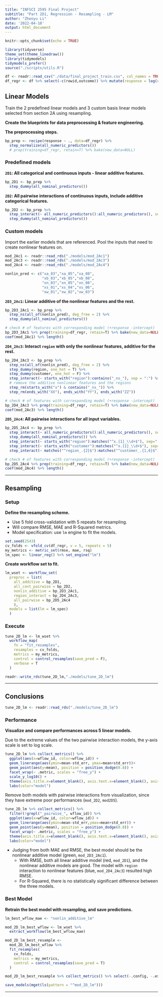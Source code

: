 ```yaml
---
title: "INFSCI 2595 Final Project"
subtitle: "Part 2D1, Regression - Resampling - LM"
author: "Zhenyu Li"
date: '2022-04-18'
output: html_document
---
```


```r
knitr::opts_chunk$set(echo = TRUE)
```

```r
library(tidyverse)
theme_set(theme_linedraw())
library(tidymodels)
tidymodels_prefer()
source("./scripts/utils.R")
```

```r
df <- readr::read_csv("./data/final_project_train.csv", col_names = TRUE)
df_regr <- df %>% select(-c(rowid,outcome)) %>% mutate(response = log(response))
```


## Linear Models

Train the 2 predefined linear models and 3 custom basis linear models selected from section 2A using resampling.  

**Create the blueprints for data preprocessing & feature engineering.**  

**The preprocessing steps.**  

```r
bp_prep <- recipe(response ~ ., data=df_regr) %>%
  step_normalize(all_numeric_predictors())
  # prep(training=df_regr, retain=T) %>% bake(new_data=NULL)
```

### Predefined models

**`2D1`: All categorical and continuous inputs - linear additive features.**  

```r
bp_2D1 <- bp_prep %>%
  step_dummy(all_nominal_predictors())
```

**`2D2`: All pairwise interactions of continuous inputs, include additive categorical features.**  

```r
bp_2D2 <- bp_prep %>%
  step_interact(~ all_numeric_predictors():all_numeric_predictors(), sep = ":") %>%
  step_dummy(all_nominal_predictors())
```

### Custom models

Import the earlier models that are referenced. Pool the inputs that need to create nonlinear features on.

```r
mod_2Ac1 <- readr::read_rds("./models/mod_2Ac1")
mod_2Ac3 <- readr::read_rds("./models/mod_2Ac3")
mod_2Ac4 <- readr::read_rds("./models/mod_2Ac4")

nonlin_pred <- c("xa_03","xa_05","xa_08",
                 "xb_03","xb_05","xb_08",
                 "xn_03","xn_05","xn_08",
                 "xs_01","xs_04","xs_06",
                 "xw_01","xw_02","xw_03")
```


**`2D3_2Ac1`: Linear additive of the nonlinear features and the rest.**  

```r
bp_2D3_2Ac1 <- bp_prep %>%
  step_ns(all_of(nonlin_pred), deg_free = 2) %>%
  step_dummy(all_nominal_predictors())

# check # of features with corresponding model (+response -intercept)
bp_2D3_2Ac1 %>% prep(training=df_regr, retain=T) %>% bake(new_data=NULL) %>% ncol()
coef(mod_2Ac1) %>% length()
```

**`2D4_2Ac3`: Interact `region` with only the nonlinear features, additive for the rest.**  

```r
bp_2D4_2Ac3 <- bp_prep %>%
  step_ns(all_of(nonlin_pred), deg_free = 2) %>%
  step_dummy(region, one_hot = T) %>%
  step_dummy(customer, one_hot = F) %>%
  step_interact(~ starts_with("region"):contains("_ns_"), sep = ":") %>%
  # remove the additive nonlinear features and the regions
  step_rm(starts_with("x") & contains("_ns_")) %>%
  step_rm(ends_with("XX"), ends_with("YY"), ends_with("ZZ"))

# check # of features with corresponding model (+response -intercept)
bp_2D4_2Ac3 %>% prep(training=df_regr, retain=T) %>% bake(new_data=NULL) %>% ncol()
coef(mod_2Ac3) %>% length()
```

**`2D5_2Ac4`: All pairwise interactions for all input variables.**  

```r
bp_2D5_2Ac4 <- bp_prep %>%
  step_interact(~ all_numeric_predictors():all_numeric_predictors(), sep=":") %>%
  step_dummy(all_nominal_predictors()) %>%
  step_interact(~ starts_with("region"):matches("^x.{1}_\\d+$"), sep=":") %>%
  step_interact(~ starts_with("customer"):matches("^x.{1}_\\d+$"), sep=":") %>%
  step_interact(~ matches("^region_.{2}$"):matches("^customer_.{1,6}$"), sep=":")

# check # of features with corresponding model (+response -intercept)
bp_2D5_2Ac4 %>% prep(training=df_regr, retain=T) %>% bake(new_data=NULL) %>% ncol()
coef(mod_2Ac4) %>% length()
```

----

## Resampling

### Setup

**Define the resampling scheme.**  

- Use 5 fold cross-validation with 5 repeats for resampling.
- Will compare RMSE, MAE and R-Squared metrics.
- Model specification: use `lm` engine to fit the models.

```r
set.seed(2543)
cv_folds <- vfold_cv(df_regr, v = 5, repeats = 5)
my_metrics <- metric_set(rmse, mae, rsq)
lm_spec <- linear_reg() %>% set_engine("lm")
```

**Create workflow set to fit.**  

```r
lm_wset <- workflow_set(
  preproc = list(
    all_additive = bp_2D1,
    all_cont_pairwise = bp_2D2,
    nonlin_additive = bp_2D3_2Ac1,
    region_interact = bp_2D4_2Ac3,
    all_pairwise = bp_2D5_2Ac4
    ),
  models = list(lm = lm_spec)
  )
```

### Execute

```r
tune_2D_lm <- lm_wset %>%
  workflow_map(
    fn = "fit_resamples",
    resamples = cv_folds,
    metrics = my_metrics,
    control = control_resamples(save_pred = F),
    verbose = T
  )
```

```r
readr::write_rds(tune_2D_lm,"./models/tune_2D_lm")
```


----

## Conclusions

```r
tune_2D_lm <- readr::read_rds("./models/tune_2D_lm")
```

### Performance

**Visualize and compare performances across 5 linear models.**  

Due to the extreme values of the two pairwise interaction models, the y-axis scale is set to log scale.  

```r
tune_2D_lm %>% collect_metrics() %>%
  ggplot(aes(x=wflow_id, color=wflow_id)) +
  geom_linerange(aes(ymin=mean-std_err, ymax=mean+std_err))+
  geom_point(aes(y=mean), position = position_dodge(0.8)) +
  facet_wrap(~ .metric, scales = "free_y") +
  scale_y_log10() +
  theme(axis.title.x=element_blank(), axis.text.x=element_blank(), axis.ticks.x=element_blank()) +
  labs(color="model")
```

Remove both models with pairwise interactions from visualization, since they have extreme poor performances (`mod_2D2`, `mod2D5`).  

```r
tune_2D_lm %>% collect_metrics() %>%
  filter(!grepl("_pairwise_", wflow_id)) %>%
  ggplot(aes(x=wflow_id, color=wflow_id)) +
  geom_linerange(aes(ymin=mean-std_err,ymax=mean+std_err)) +
  geom_point(aes(y=mean), position = position_dodge(0.8)) +
  facet_wrap(~ .metric, scales = "free_y") +
  theme(axis.title.x=element_blank(), axis.text.x=element_blank(), axis.ticks.x=element_blank()) +
  labs(color="model")
```

- Judging from both MAE and RMSE, the best model should be the nonlinear additive model (green, `mod_2D3_2Ac1`).  
  - With RMSE, both all linear additive model (red, `mod_2D1`), and the nonlinear additive models are good. The model with `region` interaction to nonlinear features (blue, `mod_2D4_2Ac3`) resulted high RMSE.  
  - For R-Squared, there is no statistically significant difference between the three models.  

### Best Model

**Retrain the best model with resampling, and save predictions.**  

```r
lm_best_wflow_mae <- "nonlin_additive_lm"

mod_2D_lm_best_wflow <- lm_wset %>%
  extract_workflow(lm_best_wflow_mae)

mod_2D_lm_best_resample <-
  mod_2D_lm_best_wflow %>%
  fit_resamples(
    cv_folds,
    metrics = my_metrics,
    control = control_resamples(save_pred = T)
  )

mod_2D_lm_best_resample %>% collect_metrics() %>% select(-.config, -.estimator)
```

```r
save_models(mget(ls(pattern = "^mod_2D_lm")))
```

----
